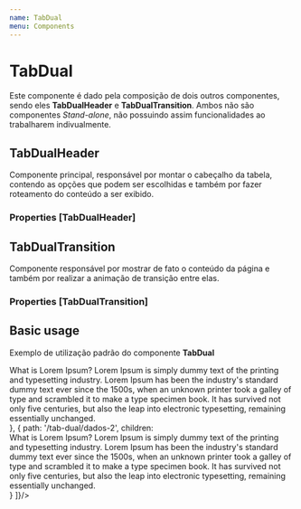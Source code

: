 ```yaml
---
name: TabDual
menu: Components
---
```



# TabDual
Este componente é dado pela composição de dois outros componentes, sendo eles **TabDualHeader** e **TabDualTransition**. Ambos não são componentes *Stand-alone*, não possuindo assim funcionalidades ao trabalharem indivualmente.

## TabDualHeader
Componente principal, responsável por montar o cabeçalho da tabela, contendo as opções que podem ser escolhidas e também por fazer roteamento do conteúdo a ser exibido.

### Properties [TabDualHeader]

<Props of={TabDualHeader} />

## TabDualTransition
Componente responsável por mostrar de fato o conteúdo da página e também por realizar a animação de transição entre elas. 

### Properties [TabDualTransition]

<Props of={TabDualTransition} />

## Basic usage
Exemplo de utilização padrão do componente **TabDual**

<Playground>
    <div style={containerWithPadding}>
			<TabDualHeader
				pathOne='/tab-dual/dados-1'
				tabNameOne='Dados 1'
				pathTwo='/tab-dual/dados-2'
				tabNameTwo='Dados 2'
			/>
			<TabDualTransition components={[
				{ path: '/tab-dual/dados-1', children: <div style={component}>
					What is Lorem Ipsum?
					Lorem Ipsum is simply dummy text of the printing and typesetting industry. Lorem Ipsum has been the industry's standard dummy text ever since the 1500s, when an unknown printer took a galley of type and scrambled it to make a type specimen book. It has survived not only five centuries, but also the leap into electronic typesetting, remaining essentially unchanged.
				</div> },
				{ path: '/tab-dual/dados-2', children: <div style={component}>				What is Lorem Ipsum?
					Lorem Ipsum is simply dummy text of the printing and typesetting industry. Lorem Ipsum has been the industry's standard dummy text ever since the 1500s, when an unknown printer took a galley of type and scrambled it to make a type specimen book. It has survived not only five centuries, but also the leap into electronic typesetting, remaining essentially unchanged.
				</div> }
			]}/>
		</div>
</Playground>